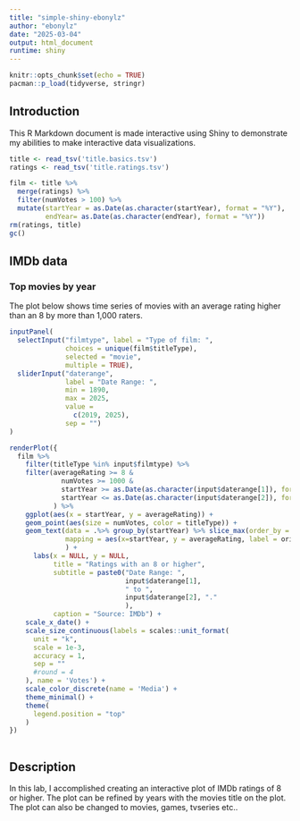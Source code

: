 ```yaml
---
title: "simple-shiny-ebonylz"
author: "ebonylz"
date: "2025-03-04"
output: html_document
runtime: shiny
---
```


```r
knitr::opts_chunk$set(echo = TRUE)
pacman::p_load(tidyverse, stringr)
```

## Introduction

This R Markdown document is made interactive using Shiny to demonstrate my abilities to make interactive data visualizations.

```r
title <- read_tsv('title.basics.tsv')
ratings <- read_tsv('title.ratings.tsv')

film <- title %>%
  merge(ratings) %>%
  filter(numVotes > 100) %>%
  mutate(startYear = as.Date(as.character(startYear), format = "%Y"),
         endYear= as.Date(as.character(endYear), format = "%Y"))
rm(ratings, title)
gc()

```

## IMDb data{.tabset}

### Top movies by year

The plot below shows time series of movies with an average rating higher than an 8 by more than 1,000 raters.

```r
inputPanel(
  selectInput("filmtype", label = "Type of film: ",
              choices = unique(film$titleType), 
              selected = "movie", 
              multiple = TRUE),
  sliderInput("daterange",
              label = "Date Range: ",
              min = 1890,
              max = 2025,
              value = 
                c(2019, 2025),
              sep = "")
)

renderPlot({
  film %>%
    filter(titleType %in% input$filmtype) %>%
    filter(averageRating >= 8 & 
             numVotes >= 1000 &
             startYear >= as.Date(as.character(input$daterange[1]), format = "%Y") &
             startYear <= as.Date(as.character(input$daterange[2]), format = "%Y")
           ) %>%
    ggplot(aes(x = startYear, y = averageRating)) +
    geom_point(aes(size = numVotes, color = titleType)) +
    geom_text(data = .%>% group_by(startYear) %>% slice_max(order_by = numVotes, n = 3),
              mapping = aes(x=startYear, y = averageRating, label = originalTitle, size = numVotes), check_overlap = TRUE, position = position_dodge(0.9)
              ) +
      labs(x = NULL, y = NULL,
           title = "Ratings with an 8 or higher",
           subtitle = paste0("Date Range: ",
                             input$daterange[1],
                             " to ",
                             input$daterange[2], "."
                             ),
           caption = "Source: IMDb") +
    scale_x_date() +
    scale_size_continuous(labels = scales::unit_format(
      unit = "k",
      scale = 1e-3,
      accuracy = 1,
      sep = ""
      #round = 4
    ), name = 'Votes') +
    scale_color_discrete(name = 'Media') +
    theme_minimal() +
    theme(
      legend.position = "top"
    )
})
 
```

## Description

In this lab, I accomplished creating an interactive plot of IMDb ratings of 8 or higher. The plot can be refined by years with the movies title on the plot. The plot can also be changed to movies, games, tvseries etc.. 


